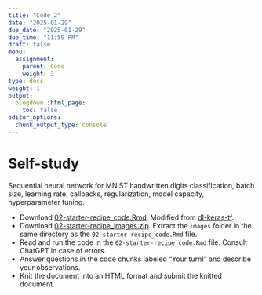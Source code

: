 ```yaml
---
title: "Code 2"
date: "2025-01-29"
due_date: "2025-01-29"
due_time: "11:59 PM"
draft: false
menu:
  assignment:
    parent: Code
    weight: 3
type: docs
weight: 1
output:
  blogdown::html_page:
    toc: false
editor_options: 
  chunk_output_type: console
---
```


# Self-study

Sequential neural network for MNIST handwritten digits classification, batch size, learning rate, callbacks, regularization, model capacity, hyperparameter tuning.

- Download [02-starter-recipe_code.Rmd](../../slides/code/02-starter-recipe_code.Rmd). Modified from [dl-keras-tf](https://github.com/rstudio-conf-2020/dl-keras-tf).
- Download [02-starter-recipe_images.zip](../../slides/code/02-starter-recipe_images.zip). Extract the `images` folder in the same directory as the `02-starter-recipe_code.Rmd` file.
- Read and run the code in the `02-starter-recipe_code.Rmd` file. Consult ChatGPT in case of errors.
- Answer questions in the code chunks labeled "Your turn!" and describe your observations.
- Knit the document into an HTML format and submit the knitted document.